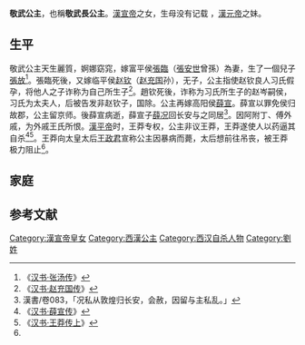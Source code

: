 {{東亞女性歷史人物
| 名稱=敬武公主
| 身份=[[汉朝|汉朝]]公主
| 畫像=
| 說明=
| 姓=刘
| 名=
| 封爵=[[公主|公主]]
| 位號=
| 封號=敬武公主
| 出生年=
| 逝世年=
| 諡號=
| 墳墓=
| 父親=[[汉宣帝|漢宣帝刘询]]
| 嫡母=[[許平君|许皇后]]、[[霍成君|霍皇后]]、[[孝宣王皇后|王皇后]]
|}}

'''敬武公主'''，也稱'''敬武長公主'''。[[汉宣帝|漢宣帝]]之女，生母没有记载<!-- 没有史料显示敬武公主的生母是许平君，不要添加。-->，[[漢元帝|漢元帝]]之妹。

==生平==
敬武公主天生麗質，婀娜窈窕，嫁富平侯[[張臨|張臨]]（[[張安世|張安世]]曾孫）為妻，生了一個兒子[[張放|張放]]<ref>《[[s:汉书/卷059|汉书·张汤传]]》</ref>。張臨死後，又嫁临平侯[[赵钦_(营平侯)|赵钦]]（[[赵充国|赵充国]]孙），无子，公主指使赵钦良人习氏假孕，将他人之子诈称为自己所生子<ref>《[[s:汉书/卷069|汉书·赵充国传]]》</ref>。趙钦死後，诈称为习氏所生子的赵岑嗣侯，习氏为太夫人，后被告发非赵钦子，国除。公主再嫁高阳侯[[薛宣|薛宣]]。薛宣以罪免侯归故郡，公主留京师。後薛宣病逝，薛宣子[[薛况|薛况]]回长安与之同居<ref>漢書/卷083，「况私从敦煌归长安，会赦，因留与主私乱。」</ref>。因阿附丁、傅外戚，为外戚王氏所恨。[[漢平帝|漢平帝]]时，王莽专权，公主非议王莽，王莽遂使人以药逼其自杀<ref name="汉书83">《[[s:汉书/卷083|汉书·薛宣传]]》</ref><ref>《[[s:汉书/卷099上|汉书·王莽传上]]》</ref>。王莽向太皇太后[[王政君|王政君]]宣称公主因暴病而薨，太后想前往吊丧，被王莽极力阻止<ref name="汉书83"/>。

==家庭==
{{Ahnentafel top|先祖}}<center>
{{ahnentafel-compact5
|boxstyle_1=background-color: #fff000;
|boxstyle_2=background-color: #ffd400;
|boxstyle_3=background-color: #ffb800;
|boxstyle_4=background-color: #ff9c00;
|boxstyle_5=background-color: #ff8000;
|1='''敬武公主'''
|2='''父：'''中宗孝宣皇帝[[刘询|刘询]]
|3=
|4='''祖父：'''（追谥）悼皇考[[刘进|刘进]]
|5='''祖母：'''（追谥）悼-{后}-[[王翁须|王翁须]]
|6=
|7=
|8='''曾祖父：'''（追谥）戾太子[[刘据|刘据]]
|9='''曾祖母：'''（追谥）[[史良娣|戾后]]史氏
|10='''外曾祖父：'''（追谥）思成侯[[王乃始|王乃始]]
|11='''外曾祖母：'''[[博平君|博平君]]思成夫人王媪
|12=
|13=
|14=
|15=
|16='''高祖父：'''世宗孝武皇帝[[刘彻|刘彻]]
|17='''高祖母：'''（追谥）思皇后[[卫子夫|卫子夫]]
|18=
|19='''外高祖母：'''[[贞君|贞君]]
|20=
|21=
|22=
|23=
|24=
|25=
|26=
|27=
|28=
|29=
|30=
|31=
}}</center>
{{ahnentafel bottom}}

==参考文献==
{{reflist|2}}
[[Category:漢宣帝皇女|Category:漢宣帝皇女]]
[[Category:西漢公主|Category:西漢公主]]
[[Category:西汉自杀人物|Category:西汉自杀人物]]
[[Category:劉姓|Category:劉姓]]